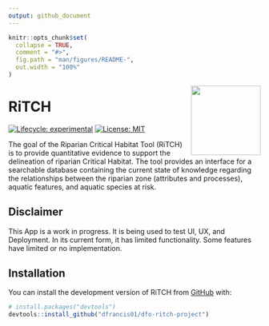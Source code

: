 ```yaml
---
output: github_document
---
```


<!-- README.md is generated from README.Rmd. Please edit that file -->

```r
knitr::opts_chunk$set(
  collapse = TRUE,
  comment = "#>",
  fig.path = "man/figures/README-",
  out.width = "100%"
)
```

<img src="man/figures/logo.png" align="right" height="139" />

# RiTCH
<!-- badges: start -->
[![Lifecycle: experimental](https://img.shields.io/badge/lifecycle-experimental-orange.svg)](https://lifecycle.r-lib.org/articles/stages.html#experimental)
[![License: MIT](https://img.shields.io/badge/License-MIT-brightgreen.svg)](https://opensource.org/licenses/MIT)
<!-- badges: end -->

The goal of the Riparian Critical Habitat Tool (RiTCH) is to provide quantitative evidence to support the delineation of riparian Critical Habitat. The tool provides an interface for a searchable database containing the current state of knowledge regarding the relationships between the riparian zone (attributes and processes), aquatic features, and aquatic species at risk.

## Disclaimer
This App is a work in progress. It is being used to test UI, UX, and 
Deployment. In its current form, it has limited functionality. Some features have limited or no implementation.

## Installation

You can install the development version of RiTCH from [GitHub](https://github.com/) with:

``` r
# install.packages("devtools")
devtools::install_github("dfrancis01/dfo-ritch-project")
```
<!--
You'll still need to render `README.Rmd` regularly, to keep `README.md` up-to-date. `devtools::build_readme()` is handy for this. 
-->
